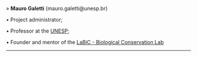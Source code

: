 » **Mauro Galetti** (mauro.galetti@unesp.br)

• Project administrator;

• Professor at the [UNESP](https://unesp.br/portaldocentes/docentes/157124?lang=pt_BR);

• Founder and mentor of the [LaBiC - Biological Conservation Lab](https://ib.rc.unesp.br/#!/departamentos/ecologia/labic/home/)

_____________________________________________________________________________________________________

